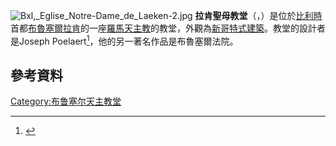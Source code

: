 [[File:Bxl,_Eglise_Notre-Dame_de_Laeken-2.jpg|thumb]]
'''拉肯聖母教堂'''（{{lang-fr|Église Notre-Dame de Laeken}}，{{lang-nl|Onze-Lieve-Vrouwekerk van Laken}}）是位於[[比利時|比利時]]首都[[布魯塞爾|布魯塞爾]][[拉肯|拉肯]]的一座[[羅馬天主教|羅馬天主教]]的教堂，外觀為[[新哥特式建築|新哥特式建築]]。教堂的設計者是Joseph Poelaert<ref>{{cite web |url=http://www.trabel.com/brussel/brussels-ch-churchlaken.htm |title=Notre Dame church of Laken in Brussels |accessdate=2009-05-01 |archive-date=2015-05-27 |archive-url=https://web.archive.org/web/20150527132822/http://www.trabel.com/brussel/brussels-ch-churchlaken.htm |dead-url=no }}</ref>，他的另一著名作品是布魯塞爾法院。

==參考資料==
<references />

[[Category:布鲁塞尔天主教堂|Category:布鲁塞尔天主教堂]]